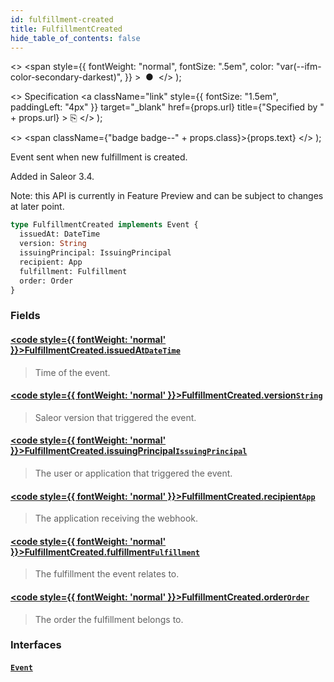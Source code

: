 ```yaml
---
id: fulfillment-created
title: FulfillmentCreated
hide_table_of_contents: false
---
```


  <>
    <span
      style={{
        fontWeight: "normal",
        fontSize: ".5em",
        color: "var(--ifm-color-secondary-darkest)",
      }}
    >
      &nbsp;●&nbsp;
    </span>
  </>
);

  <>
    Specification
    <a
      className="link"
      style={{ fontSize: "1.5em", paddingLeft: "4px" }}
      target="\_blank"
      href={props.url}
      title={"Specified by " + props.url}
    >
      ⎘
    </a>
  </>
);

  <>
    <span className={"badge badge--" + props.class}>{props.text}</span>
  </>
);

Event sent when new fulfillment is created.

Added in Saleor 3.4.

Note: this API is currently in Feature Preview and can be subject to changes at later point.

```graphql
type FulfillmentCreated implements Event {
  issuedAt: DateTime
  version: String
  issuingPrincipal: IssuingPrincipal
  recipient: App
  fulfillment: Fulfillment
  order: Order
}
```

### Fields

#### [<code style={{ fontWeight: 'normal' }}>FulfillmentCreated.<b>issuedAt</b></code>](#)<Bullet />[`DateTime`](../../api-reference/miscellaneous/scalars/date-time) <Badge class="secondary" text="scalar"/> <Badge class="secondary" text="miscellaneous"/>

> Time of the event.

#### [<code style={{ fontWeight: 'normal' }}>FulfillmentCreated.<b>version</b></code>](#)<Bullet />[`String`](../../api-reference/miscellaneous/scalars/string) <Badge class="secondary" text="scalar"/> <Badge class="secondary" text="miscellaneous"/>

> Saleor version that triggered the event.

#### [<code style={{ fontWeight: 'normal' }}>FulfillmentCreated.<b>issuingPrincipal</b></code>](#)<Bullet />[`IssuingPrincipal`](../../api-reference/miscellaneous/unions/issuing-principal) <Badge class="secondary" text="union"/> <Badge class="secondary" text="miscellaneous"/>

> The user or application that triggered the event.

#### [<code style={{ fontWeight: 'normal' }}>FulfillmentCreated.<b>recipient</b></code>](#)<Bullet />[`App`](../../api-reference/apps/objects/app) <Badge class="secondary" text="object"/> <Badge class="secondary" text="apps"/>

> The application receiving the webhook.

#### [<code style={{ fontWeight: 'normal' }}>FulfillmentCreated.<b>fulfillment</b></code>](#)<Bullet />[`Fulfillment`](../../api-reference/orders/objects/fulfillment) <Badge class="secondary" text="object"/> <Badge class="secondary" text="orders"/>

> The fulfillment the event relates to.

#### [<code style={{ fontWeight: 'normal' }}>FulfillmentCreated.<b>order</b></code>](#)<Bullet />[`Order`](../../api-reference/orders/objects/order) <Badge class="secondary" text="object"/> <Badge class="secondary" text="orders"/>

> The order the fulfillment belongs to.

### Interfaces

#### [`Event`](../../api-reference/miscellaneous/interfaces/event) <Badge class="secondary" text="interface"/> <Badge class="secondary" text="miscellaneous"/>

>
